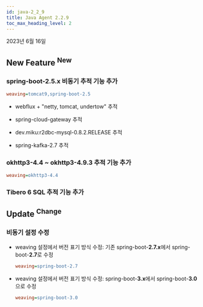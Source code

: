 ```yaml
---
id: java-2_2_9
title: Java Agent 2.2.9
toc_max_heading_level: 2
---
```


2023년 6월 16일

## New Feature <sup><Status>New</Status></sup>

### spring-boot-2.5.x 비동기 추적 기능 추가

```ini title='whatap.conf'
weaving=tomcat9,spring-boot-2.5
```

-   webflux + "netty, tomcat, undertow" 추적

-   spring-cloud-gateway 추적

-   dev.miku:r2dbc-mysql-0.8.2.RELEASE 추적

-   spring-kafka-2.7 추적

### okhttp3-4.4 ~ okhttp3-4.9.3 추적 기능 추가

```ini title='whatap.conf'
weaving=okhttp3-4.4
```

### Tibero 6 SQL 추적 기능 추가

## Update <sup><Status>Change</Status></sup>

### 비동기 설정 수정

-   weaving 설정에서 버전 표기 방식 수정: 기존 spring-boot-**2.7.x**에서 spring-boot-**2.7**로 수정

    ```ini title='whatap.conf'
    weaving=spring-boot-2.7
    ```

-   weaving 설정에서 버전 표기 방식 수정: spring-boot-**3.x**에서 spring-boot-**3.0**으로 수정

    ```ini title='whatap.conf'
    weaving=spring-boot-3.0
    ```
